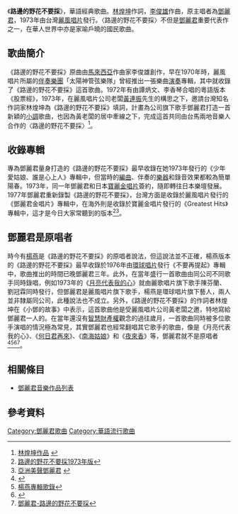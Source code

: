 {{Infobox Single 
| Name           = 路邊的野花不要採
| Artist         = [[鄧麗君|鄧麗君]]
| from Album     = 少年愛姑娘、誰是心上人
| Released       = 1973年、1977年
| Length         = 2:06
| Label          = 台灣[[麗風唱片|麗風唱片]]
| Writer         = 作詞：[[林煌坤|林煌坤]]、作曲：[[李俊雄|李俊雄]]
}}
《'''路邊的野花不要採'''》，華語經典歌曲。[[林煌坤|林煌坤]]作詞，[[李俊雄|李俊雄]]作曲，原主唱者為[[鄧麗君|鄧麗君]]，1973年由台灣[[麗風唱片|麗風唱片]]發行。〈路邊的野花不要採〉不但是[[鄧麗君|鄧麗君]]重要代表作之一，在華人世界中亦是家喻戶曉的國民歌曲。

==歌曲簡介==
《路邊的野花不要採》原曲由[[馬來西亞|馬來西亞]]作曲家李俊雄創作，早在1970年時，麗風唱片所屬的[[伴奏|伴奏]][[樂團|樂團]]「太陽神管弦樂隊」曾經推出一張樂曲[[演奏|演奏]]專輯，其中就收錄了《路邊的野花不要採》這首歌曲。1972年有由譚炳文、李香琴合唱的粵語版本《股票經》，1973年，在麗風唱片公司老闆[[黃連振|黃連振]]先生的構思之下，邀請台灣知名作詞家林煌坤為《路邊的野花不要採》填詞，計畫為公司旗下歌手鄧麗君打造一首新穎的[[小調|小調]]歌曲，也因為黃老闆的居中牽線之下，完成這首共同由台馬兩地音樂人合作的〈路邊的野花不要採〉<ref>[http://www.mcat.org.tw/musician/c6.html 林煌坤作品] {{webarchive|url=https://web.archive.org/web/20151222075713/http://www.mcat.org.tw/musician/c6.html |date=2015-12-22 }}</ref>。

==收錄專輯==
專為鄧麗君量身打造的《路邊的野花不要採》最早收錄在她1973年發行的《少年愛姑娘、誰是心上人》專輯中，但當時的[[編曲|編曲]]、伴奏的[[樂器|樂器]]和錄音效果都較為簡單陽春。1973年，同一年鄧麗君和日本[[寶麗金唱片|寶麗金唱片]]簽約，隨即轉往日本樂壇發展。1977年鄧麗君重新錄製《路邊的野花不要採》，台灣方面是收錄於麗風唱片發行的《鄧麗君金唱片》專輯中，在海外則是收錄於寶麗金唱片發行的《Greatest Hits》專輯中，這才是今日大家常聽到的版本<ref>[https://www.youtube.com/watch?v=EW9bDy1gVio 路邊的野花不要採1973年版]</ref><ref>[http://www.teresa-teng.idv.tw/record_3.html 亞洲美聲鄧麗君] {{webarchive|url=https://web.archive.org/web/20160325025250/http://www.teresa-teng.idv.tw/record_3.html |date=2016-03-25 }}</ref>。

==鄧麗君是原唱者==
時今有[[楊燕|楊燕]]是《路邊的野花不要採》的原唱者說法，但這說法並不正確，楊燕版本的《路邊的野花不要採》最早收錄於1976年由[[環球唱片|環球唱片]]發行《不要再提起》專輯中，歌曲推出的時間已晚鄧麗君三年。此外，在當年盛行一首歌曲由同公司不同歌手同時錄唱，例如1973年的《[[月亮代表我的心|月亮代表我的心]]》就由麗歌唱片旗下歌手陳芬蘭、劉冠霖同時發行，但鄧麗君是麗風唱片旗下歌手，楊燕是環球唱片旗下藝人，兩人並非隸屬同公司，此種說法也不成立。另外，《路邊的野花不要採》的作詞者林煌坤在《小鄧的故事》中表示，這首歌曲他是受麗風唱片公司黃老闆之邀，特地寫給鄧麗君一人的。在當年還沒有[[智慧財產權|智慧財產權]]觀念的過往歲月，一首歌曲同時被多位歌手演唱的情況極為常見，其實鄧麗君也經常翻唱其它歌手的歌曲，像是《月亮代表我的心》、《[[何日君再來|何日君再來]]》、《[[南海姑娘|南海姑娘]]》和《[[夜来香_(歌曲)|夜來香]]》等，鄧麗君就不是原唱者<ref>{{Cite web |url=http://goods.ruten.com.tw/item/show?21529131483548 |title=楊燕路邊的野花不要採 |access-date=2015-10-15 |archive-url=https://web.archive.org/web/20170804015028/http://goods.ruten.com.tw/item/show?21529131483548 |archive-date=2017-08-04 |dead-url=yes }}</ref><ref>[http://photo.xuite.net/zooz103/19633821-%E6%A5%8A%E7%87%95%E5%B0%88%E8%BC%AF%E6%AD%8C%E9%8C%84 楊燕專輯歌錄]</ref><ref>{{Cite web |url=http://happiness6802.pixnet.net/blog/post/237119213-%E4%BD%95%E5%95%9F%E5%BC%98%E7%9A%84%E8%80%81%E5%94%B1%E7%89%87~%E6%88%91%E5%80%91%E7%9A%84%E9%84%A7%E9%BA%97%E5%90%9B |title=我們的鄧麗君 |access-date=2015-10-15 |archive-url=https://web.archive.org/web/20151224195502/http://happiness6802.pixnet.net/blog/post/237119213-%e4%bd%95%e5%95%9f%e5%bc%98%e7%9a%84%e8%80%81%e5%94%b1%e7%89%87%7e%e6%88%91%e5%80%91%e7%9a%84%e9%84%a7%e9%ba%97%e5%90%9b |archive-date=2015-12-24 |dead-url=yes }}</ref><ref>[http://ent.qq.com/original/bigheadset/daerji267.html 鄧麗君-路邊的野花不要採]</ref>。

==相關條目==
*[[鄧麗君音樂作品列表|鄧麗君音樂作品列表]]

==參考資料==
{{reflist|3}}
[[Category:鄧麗君歌曲|Category:鄧麗君歌曲]]

[[Category:華語流行歌曲|Category:華語流行歌曲]]